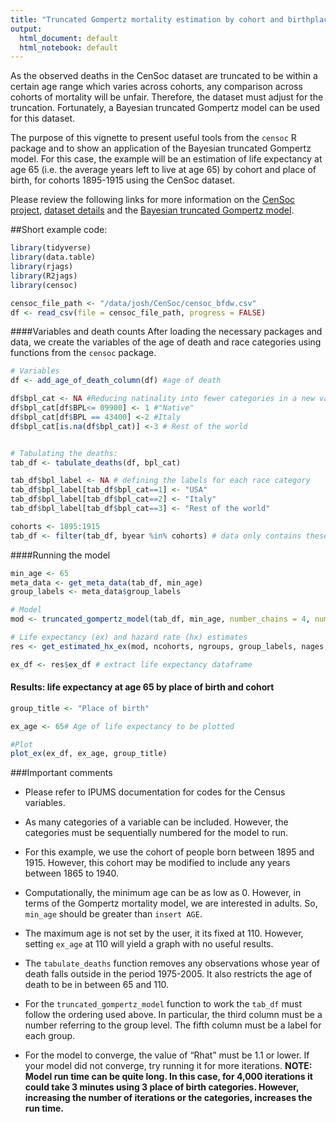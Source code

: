 ```yaml
---
title: "Truncated Gompertz mortality estimation by cohort and birthplace"
output:
  html_document: default
  html_notebook: default
---
```


As the observed deaths in the CenSoc dataset are truncated to be within a certain age range which varies across cohorts, any comparison across cohorts of mortality will be unfair. Therefore, the dataset must adjust for the truncation. Fortunately, a Bayesian truncated Gompertz model can be used for this dataset. 

The purpose of this vignette to present useful tools from the `censoc` R package and to show an application of the Bayesian truncated Gompertz model. For this case, the example will be an estimation of life expectancy at age 65 (i.e. the average years left to live at age 65) by cohort and place of birth, for cohorts 1895-1915 using the CenSoc dataset.

Please review the following links for more information on the [CenSoc project](https://censoc.demog.berkeley.edu/), [dataset details](https://censoc.demog.berkeley.edu/articles/match_document.html) and the [Bayesian truncated Gompertz model](https://censoc.demog.berkeley.edu/articles/censoc_chapter.pdf).

##Short example code:
```r
library(tidyverse)
library(data.table)
library(rjags)
library(R2jags)
library(censoc)
```

```r
censoc_file_path <- "/data/josh/CenSoc/censoc_bfdw.csv"
df <- read_csv(file = censoc_file_path, progress = FALSE)
```

####Variables and death counts
After loading the necessary packages and data, we create the variables of the age of death and race categories using functions from the `censoc` package. 


```r
# Variables
df <- add_age_of_death_column(df) #age of death

df$bpl_cat <- NA #Reducing natinality into fewer categories in a new variable
df$bpl_cat[df$BPL<=	09900] <- 1 #"Native"
df$bpl_cat[df$BPL == 43400] <-2 #Italy
df$bpl_cat[is.na(df$bpl_cat)] <-3 # Rest of the world


# Tabulating the deaths:
tab_df <- tabulate_deaths(df, bpl_cat)

tab_df$bpl_label <- NA # defining the labels for each race category
tab_df$bpl_label[tab_df$bpl_cat==1] <- "USA"
tab_df$bpl_label[tab_df$bpl_cat==2] <- "Italy"
tab_df$bpl_label[tab_df$bpl_cat==3] <- "Rest of the world"

cohorts <- 1895:1915
tab_df <- filter(tab_df, byear %in% cohorts) # data only contains these cohorts

```

####Running the model
```r
min_age <- 65
meta_data <- get_meta_data(tab_df, min_age)
group_labels <- meta_data$group_labels

# Model
mod <- truncated_gompertz_model(tab_df, min_age, number_chains = 4, number_iterations = 4000, run_in_parallel = TRUE)
```

```r
# Life expectancy (ex) and hazard rate (hx) estimates
res <- get_estimated_hx_ex(mod, ncohorts, ngroups, group_labels, nages, alpha_level = 0.05)

ex_df <- res$ex_df # extract life expectancy dataframe

```
#### Results: life expectancy at age 65 by place of birth and cohort

```r
group_title <- "Place of birth"

ex_age <- 65# Age of life expectancy to be plotted 

#Plot
plot_ex(ex_df, ex_age, group_title)
```

###Important comments

* Please refer to IPUMS documentation for codes for the Census variables. 

* As many categories of a variable can be included. However, the categories must be sequentially numbered for the model to run. 

* For this example, we use the cohort of people born between 1895 and 1915. However, this cohort may be modified to include any years between 1865 to 1940.

* Computationally, the minimum age can be as low as 0. However, in terms of the Gompertz mortality model, we are interested in adults. So, `min_age` should be greater than `insert AGE`. 

* The maximum age is not set by the user, it its fixed at 110. However, setting `ex_age` at 110 will yield a graph with no useful results. 

* The `tabulate_deaths` function removes any observations whose year of death falls outside in the period 1975-2005. It also restricts the age of death to be in between 65 and 110. 

* For the `truncated_gompertz_model` function to work the `tab_df` must follow the ordering used above. In particular, the third column must be a number referring to the group level. The fifth column must be a label for each group.

* For the model to converge, the value of "Rhat" must be 1.1 or lower. If your model did not converge, try running it for more iterations. 
__NOTE:  Model run time can be quite long. In this case, for 4,000 iterations it could take 3 minutes using 3 place of birth categories. However, increasing the number of iterations or the categories, increases the run time. __
  


 